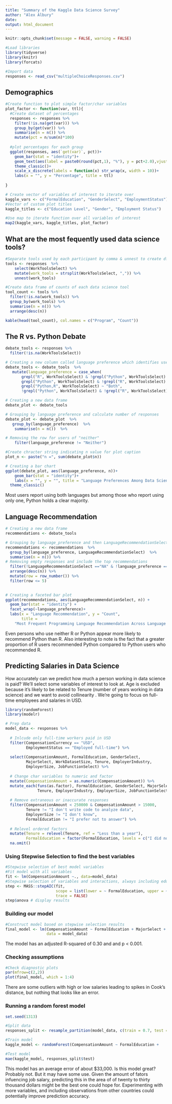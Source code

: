 ```yaml
---
title: "Summary of the Kaggle Data Science Survey"
author: "Alex Albury"
date:
output: html_document
---
```


```r
knitr::opts_chunk$set(message = FALSE, warning = FALSE)
```

```r
#Load libraries
library(tidyverse)
library(knitr)
library(forcats)
```

```r
#Import data
responses <- read_csv("multipleChoiceResponses.csv")
```

## Demographics

```r
#Create function to plot simple factor/char variables
plot_factor <- function(var, ttl){
  #Create dataset of percentages
  responses <- responses %>%
    filter(!is.na(get(var))) %>%
    group_by(get(var)) %>%
    summarise(n = n()) %>%
    mutate(pct = n/sum(n)*100)
  
  #plot percentages for each group
  ggplot(responses, aes(`get(var)`, pct))+
    geom_bar(stat = "identity")+
    geom_text(aes(label = paste0(round(pct,1), "%"), y = pct+2.0),vjust= -.1)+
    theme_classic()+
    scale_x_discrete(labels = function(x) str_wrap(x, width = 10))+
    labs(x = "", y = "Percentage", title = ttl)
    
}

# Create vector of variables of interest to iterate over
kaggle_vars <- c("FormalEducation", "GenderSelect", "EmploymentStatus")
#Vector of custom plot titles
kaggle_titles <- c("Education Level", "Gender", "Employment Status")

#Use map to iterate function over all variables of interest
map2(kaggle_vars, kaggle_titles, plot_factor)
```


## What are the most fequently used data science tools?
```r
#Separate tools used by each participant by comma & unnest to create df of all occurences of each data science tool
tools <- responses  %>% 
    select(WorkToolsSelect) %>%
    mutate(work_tools = strsplit(WorkToolsSelect, ",")) %>%
    unnest(work_tools)
```

```r
#Create data frame of counts of each data science tool
tool_count <- tools %>%
  filter(!is.na(work_tools)) %>%
  group_by(work_tools) %>% 
  summarise(n = n()) %>%
  arrange(desc(n))
```

```r
kable(head(tool_count), col.names = c("Program", "Count"))
```

## The R vs. Python Debate

```r
debate_tools <- responses %>%
  filter(!is.na(WorkToolsSelect))

# Creating a new column called language preference which identifies users who use only R, only Python, both, or neither
debate_tools <- debate_tools  %>% 
   mutate(language_preference = case_when(
       grepl("R", WorkToolsSelect) & !grepl("Python", WorkToolsSelect) ~ "R",
       grepl("Python", WorkToolsSelect) & !grepl("R", WorkToolsSelect) ~"Python",
       grepl("Python,R", WorkToolsSelect) ~ "Both",
       !grepl("Python", WorkToolsSelect) & !grepl("R", WorkToolsSelect) ~ "Neither"))

```

```r
# Creating a new data frame
debate_plot <- debate_tools

# Grouping by language preference and calculate number of responses
debate_plot <- debate_plot  %>% 
   group_by(language_preference)  %>% 
    summarise(n = n())  %>% 

# Removing the row for users of "neither"
    filter(language_preference != "Neither")

#Create chracter string indicating n value for plot caption
plot_n <- paste("n =", sum(debate_plot$n))

# Creating a bar chart
ggplot(debate_plot, aes(language_preference, n))+
    geom_bar(stat = "identity")+
    labs(x = "", y = "", title = "Language Preferences Among Data Scientists", caption = plot_n)+
  theme_classic()

```

Most users report using both languages but among those who report using only one, Python holds a clear majority.

## Language Recommendation
```r
# Creating a new data frame
recommendations <- debate_tools

# Grouping by language_preference and then LanguageRecommendationSelect
recommendations <- recommendations  %>% 
  group_by(language_preference, LanguageRecommendationSelect)  %>% 
  summarise(n = n()) %>%    
# Removing empty responses and include the top recommendations
  filter(!LanguageRecommendationSelect =="NA" & !language_preference =="NA") %>%
  arrange(desc(n)) %>%
  mutate(row = row_number()) %>%
  filter(row <= 5)
  
```

```r
# Creating a faceted bar plot
ggplot(recommendations, aes(LanguageRecommendationSelect, n)) +
  geom_bar(stat = "identity") +
  facet_wrap(~language_preference)+
  labs(x = "Language Recommendation", y = "Count",
       title = 
    "Most Frequent Programming Language Recommendation Across Language Users")
```

Even persons who use neither R or Python appear more likely to recommend Python than R. Also interesting to note is the fact that a greater proportion of R users recommended Python compared to Python users who recommended R.


## Predicting Salaries in Data Science

How accurately can we predict how much a person working in data science is paid? We'll select some variables of interest to look at. Age is excluded because it's likely to be related to Tenure (number of years working in data science) and we want to avoid collinearity . We're going to focus on full-time employees and salaries in USD.

```r
library(randomForest)
library(modelr)

# Prep data
model_data <- responses %>%
  
  # Inlcude only full-time workers paid in USD
  filter(CompensationCurrency == "USD",
         EmploymentStatus == "Employed full-time") %>%
  
  select(CompensationAmount, FormalEducation, GenderSelect,
         MajorSelect, WorkDatasetSize, Tenure, EmployerIndustry,
         EmployerSize, JobFunctionSelect) %>%
  
  # Change char variables to numeric and factor
  mutate(CompensationAmount = as.numeric(CompensationAmount)) %>%
  mutate_each(funs(as.factor), FormalEducation, GenderSelect, MajorSelect,
              Tenure, EmployerIndustry, EmployerSize, JobFunctionSelect) %>%
  
  # Remove extraneous or inaccurate responses
  filter(CompensationAmount < 250000 & CompensationAmount > 15000,
         Tenure != "I don't write code to analyze data",
         EmployerSize != "I don't know",
         FormalEducation != "I prefer not to answer") %>%
  
  # Relevel ordered factors
  mutate(Tenure = relevel(Tenure, ref = "Less than a year"),
         FormalEducation = factor(FormalEducation, levels = c("I did not complete any formal education past high school","Some college/university study without earning a bachelor's degree", "Bachelor\'s degree", "Professional degree", "Master\'s degree", "Doctoral degree"))) %>%
  na.omit()

```

### Using Stepwise Selection to find the best variables

```r
#Stepwise selection of best model variables
#Fit model with all variables
fit <- lm(CompensationAmount ~., data=model_data)
#Stepwise selection of variables and interactions, always including education
step <- MASS::stepAIC(fit,
                      scope = list(lower = ~ FormalEducation, upper = ~.^2),
                      trace = FALSE)
step$anova # display results
```

### Building our model
```r
#Construct model based on stepwise selection results
final_model <- lm(CompensationAmount ~ FormalEducation + MajorSelect +                            Tenure + EmployerIndustry + JobFunctionSelect,
                  data = model_data)
```

The model has an adjusted R-squared of 0.30 and and p < 0.001.

### Checking assumptions
```r
#Check diagnostic plots
par(mfrow=c(2,2))
plot(final_model, which = 1:4)
```

There are some outliers with high or low salaries leading to spikes in Cook's distance, but nothing that looks like an error.

### Running a random forest model

```r
set.seed(1313)

#Split data
responses_split <- resample_partition(model_data, c(train = 0.7, test = 0.3))

#Train model
kaggle_model <- randomForest(CompensationAmount ~ FormalEducation +                                   MajorSelect + Tenure + EmployerIndustry +                                       JobFunctionSelect, data = responses_split$train)

#Test model
mae(kaggle_model, responses_split$test)
```

This model has an average error of about $33,000. Is this model great? Probably not. But it may have some use. Given the amount of fators infuencing job salary, predicting this in the area of of twenty to thirty thousand dollars might be the best one could hope for. Experimenting with more variables, and including observations from other countries could potentially improve prediction accuracy.
















